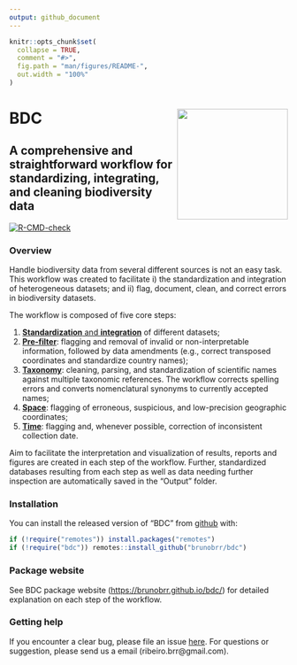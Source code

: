 ---
output: github_document
---

<!-- README.md is generated from README.Rmd. Please edit that file -->

```{r, include = FALSE}
knitr::opts_chunk$set(
  collapse = TRUE,
  comment = "#>",
  fig.path = "man/figures/README-",
  out.width = "100%"
)
```

# BDC <a href='https://github.com/brunobrr/bdc'><img src='https://raw.githubusercontent.com/brunobrr/bdc/master/man/figures/logo.png' align="right" height="200" /></a>

## A comprehensive and straightforward workflow for standardizing, integrating, and cleaning biodiversity data

<!-- badges: start -->
[![R-CMD-check](https://github.com/brunobrr/bdc/actions/workflows/R-CMD-check.yaml/badge.svg)](https://github.com/brunobrr/bdc/actions/workflows/R-CMD-check.yaml)
<!-- badges: end -->


### Overview

Handle biodiversity data from several different sources is not an easy task. This workflow was created to facilitate i) the standardization and integration of heterogeneous datasets; and ii) flag, document, clean, and correct errors in biodiversity datasets.

The workflow is composed of five core steps:

1. [**Standardization** and **integration**](https://brunobrr.github.io/bdc/articles/integrate_datasets.html) of different datasets;
2. [**Pre-filter**](https://brunobrr.github.io/bdc/articles/prefilter.html): flagging and removal of invalid or non-interpretable information, followed by data amendments (e.g., correct transposed coordinates and standardize country names);
3. [**Taxonomy**](https://brunobrr.github.io/bdc/articles/taxonomy.html): cleaning, parsing, and standardization of scientific names against multiple taxonomic references. The workflow corrects spelling errors and converts nomenclatural synonyms to currently accepted names;
4. [**Space**](https://brunobrr.github.io/bdc/articles/space.html): flagging of erroneous, suspicious, and low-precision geographic coordinates;
5. [**Time**](https://brunobrr.github.io/bdc/articles/time.html): flagging and, whenever possible, correction of inconsistent collection date.

Aim to facilitate the interpretation and visualization of results, reports and figures are created in each step of the workflow. Further, standardized databases resulting from each step as well as data needing further inspection are automatically saved in the "Output" folder.


### Installation

You can install the released version of "BDC" from [github](https://github.com/brunobrr/bdc) with:

```{r, message=FALSE, warning=FALSE}
if (!require("remotes")) install.packages("remotes")
if (!require("bdc")) remotes::install_github("brunobrr/bdc")
```


### Package website

See BDC package website (<https://brunobrr.github.io/bdc/>) for detailed explanation on each step of the workflow.


### Getting help

If you encounter a clear bug, please file an issue [here](https://github.com/brunobrr/bdc/issues). For questions or suggestion, please send us a email (ribeiro.brr\@gmail.com).
